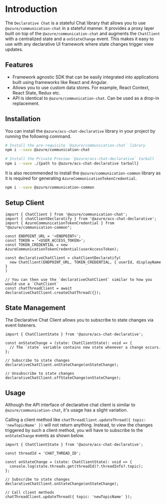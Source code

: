 
<Meta title="Stateful Chat SDK/Introduction" />

# Introduction

The `Declarative Chat`  is a stateful Chat library that allows you to use `@azure/communication-chat`  in a stateful manner.
It provides a proxy layer built on top of the `@azure/communication-chat` and augments the `ChatClient` with a centralized state and a `onStateChange` event. This makes it easy to use with any declarative UI framework where state changes trigger view updates.

## Features

- Framework agnostic SDK that can be easily integrated into applications built using frameworks like React and Angular.
- Allows you to use custom data stores. For example, React Context, React State, Redux etc.
- API is identical to `@azure/communication-chat`. Can be used as a drop-in replacement.

## Installation

You can install the `@azure/acs-chat-declarative` library in your project by running the following command.

```bash
# Install the pre-requisite `@azure/communication-chat` library
npm i --save @azure/communication-chat

# Install the Private Preview `@azure/acs-chat-declarative` tarball
npm i --save ./{path to @azure/acs-chat-declarative tarball}
```

It is also recommended to install the `@azure/communication-common` library as it is required for generating `AzureCommunicationTokenCredential`.

```bash
npm i --save @azure/communication-common
```

## Setup Client

```tsx
import { ChatClient } from '@azure/communication-chat';
import { chatClientDeclaratify } from '@azure/acs-chat-declarative';
import { AzureCommunicationTokenCredential } from "@azure/communication-common";

const ENDPOINT_URL = '<ENDPOINT>';
const TOKEN = '<USER_ACCESS_TOKEN>';
const TOKEN_CREDENTIAL = new AzureCommunicationTokenCredential(userAccessToken);

const declarativeChatClient = chatClientDeclaratify(
  new ChatClient(ENDPOINT_URL, TOKEN_CREDENTIAL, { userId, displayName }
)

// You can then use the `declarativeChatClient` similar to how you would use a `ChatClient`
const chatThreadClient = await declarativeChatClient.createChatThread({});
```

## State Management

The Declarative Chat Client allows you to subscribe to state changes via event listeners.

```tsx
import { ChatClientState } from '@azure/acs-chat-declarative';

const onStateChange = (state: ChatClientState): void => {
  // The `state` variable contains new state whenever a change occurs.
};

// Subscribe to state changes
declarativeChatClient.onStateChange(onStateChange);

// Unsubscribe to state changes
declarativeChatClient.offStateChange(onStateChange);
```

## Usage

Although the API interface of declarative chat client is similar to `@azure/communication-chat`, it's usage has a slight variation.

Calling a client method like `chatThreadClient.updateThread({ topic: 'newTopicName' })` will not return anything. Instead, to view the changes triggered by such a client method, you will have to subscribe to the `onStateChange` events as shown below.

```tsx
import { ChatClientState } from '@azure/acs-chat-declarative';

const threadId = 'CHAT_THREAD_ID';

const onStateChange = (state: ChatClientState): void => {
  console.log(state.threads.get(threadId)?.threadInfo?.topic);
};

// Subscribe to state changes
declarativeChatClient.onStateChange(onStateChange);

// Call client methods
chatThreadClient.updateThread({ topic: 'newTopicName' });
```
